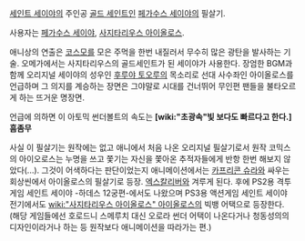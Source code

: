 [[세인트 세이야]]의 주인공 [[골드 세인트]]인 [[페가수스 세이야]]의 필살기.

{{{#!html
<iframe width="720" height="438" src="http://serviceapi.nmv.naver.com/flash/convertIframeTag.nhn?vid=3B145B02C25E74789D5CD2A5041EBF9ED985&outKey=V127c755fd01898bddaa5bb9ead3d6b3a7a4a2233ceafaf52816ebb9ead3d6b3a7a4a" frameborder="no" scrolling="no"></iframe>
}}}
사용자는 [[페가수스 세이야]], [[사지타리우스 아이올로스]].

애니상의 연출은 [[코스모]]를 모은 주먹을 한번 내질러서 무수히 많은 광탄을 발사하는 기술.
오메가에서는 사지타리우스의 골드세인트가 된 세이야가 사용한다. 장엄한 BGM과 함께 오리지널 세이야의 성우인 [[후루야 토오루]]의 목소리로 선대 사수좌인 아이올로스를 언급하며 그 의지를 계승하는 장면은 그야말로 시대를 건너뛰어 무인편 팬들을 불타오르게 하는 뜨거운 명장면.

언급에 의하면 이 아토믹 썬더볼트의 속도는 '''[wiki:"초광속"빛 보다도 빠르다고 한다.] 흠좀무'''

사실 이 필살기는 원작에는 없고 애니에서 처음 나온 오리지널 필살기로서 원작 코믹스의 아이오로스는 누명을 쓰고 쫓기는 자신을 쫓아온 추적자들에게 반항 한번 해보지 않았다(...). 그것이 어색하다는 판단이었는지 애니메이션에서는 [[카프리콘 슈라]]와 싸우는 회상씬에서 아이올로스의 필살기로 등장. [[엑스칼리버]]와 겨루게 된다. 후에 PS2용 격투게임 세인트 세이야 -하데스 12궁편-에서도 나왔으며 PS3용 액션게임 세인트 세이야 전기에서도 [[wiki:"사지타리우스 아이올로스" 아이올로스]]의 빅뱅 어택으로 등장한다. (해당 게임들에선 호로드니 스메루치 대신 오로라 썬더 어택이 나온다거나 청동성의의 디자인이라거나 하는 등 원작보다 애니메이션을 따라가는 편.)
